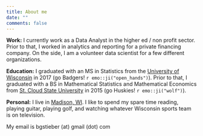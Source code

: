 ```yaml
---
title: About me
date: ""
comments: false
---
```



__Work:__ I currently work as a Data Analyst in the higher ed / non profit sector. Prior to that, I worked in analytics and reporting for a private financing company. On the side, I am a volunteer data scientist for a few different organizations.

__Education:__ I graduated with an MS in Statistics from the [University of Wisconsin](https://www.wisc.edu/) in 2017 (go Badgers! `r emo::ji("open_hands")`). Prior to that, I graduated with a BS in Mathematical Statistics and Mathematical Economics from [St. Cloud State University](https://www.stcloudstate.edu/) in 2015 (go Huskies! `r emo::ji("wolf")`). 

__Personal:__ I live in [Madison, WI](http://www.cityofmadison.com/). I like to spend my spare time reading, playing guitar, playing golf, and watching whatever Wisconsin sports team is on television. 

My email is bgstieber (at) gmail (dot) com